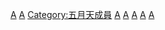 {{catmore}}

{{Commonscat|Ashin Chen|陳信宏}}
[[Category:以台灣音樂家命名的分類|A]]
[[Category:以台灣企業家命名的分類|A]]
[[Category:五月天成員|Category:五月天成員]]
[[Category:臺灣電影男演員|A]]
[[Category:台灣男歌手|A]]
[[Category:台灣作詞家|A]]
[[Category:台灣作曲家|A]]
[[Category:台灣華語流行音樂歌手|A]]